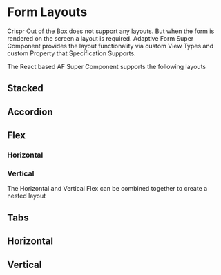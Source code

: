 
# Form Layouts

Crispr Out of the Box does not support any layouts. But when the form is rendered on the screen a layout is required.
Adaptive Form Super Component provides the layout functionality via custom View Types and custom Property that
Specification Supports.

The React based AF Super Component supports the following layouts

## Stacked

<Story id="crispr-introduction--nested-data" />


## Accordion

<Story id="crispr-form-layouts-accordion--def" />

## Flex

### Horizontal

<Story id="crispr-form-layouts-flex--horizontal-flex" />

### Vertical

<Story id="crispr-form-layouts-flex--vertical-flex" />

The Horizontal and Vertical Flex can be combined together to create a nested layout

<Story id="crispr-form-layouts-flex--nesting-flex" />

## Tabs

## Horizontal

<Story id="crispr-form-layouts-tabs--horizontal" />

## Vertical

<Story id="crispr-form-layouts-tabs--vertical" />
